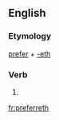==English==

===Etymology===
[[prefer]] + [[-eth]]

===Verb===
{{head|en|verb form}}

# {{en-archaic third-person singular of|prefer}}

[[fr:preferreth]]